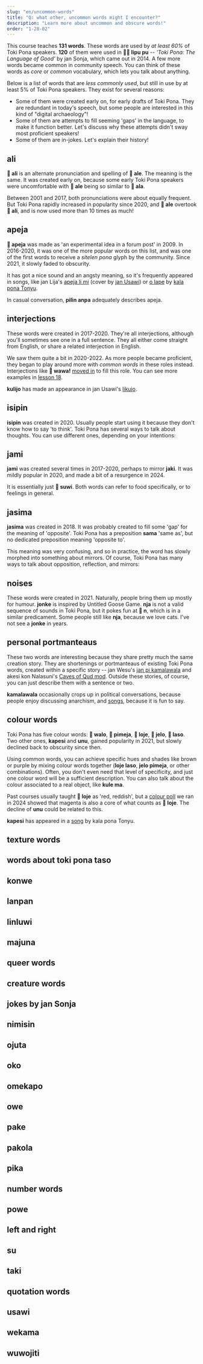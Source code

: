 ```yaml
---
slug: "en/uncommon-words"
title: "Q: what other, uncommon words might I encounter?"
description: "Learn more about uncommon and obscure words!"
order: "1-28-02"
---
```



This course teaches **131 words**. These words are used by *at least 60%* of Toki Pona speakers. **120** of them were used in **󱤪󱥕 lipu pu** -- *'Toki Pona: The Language of Good'* by jan Sonja, which came out in 2014. A few more words became common in community speech. You can think of these words as *core* or *common* vocabulary, which lets you talk about anything.

Below is a list of words that are *less commonly used*, but still in use by at least 5% of Toki Pona speakers. They exist for several reasons:

* Some of them were created early on, for early drafts of Toki Pona. They are redundant in today's speech, but some people are interested in this kind of "digital archaeology"!
* Some of them are attempts to fill seeming 'gaps' in the language, to make it function better. Let's discuss why these attempts didn't sway most proficient speakers!
* Some of them are in-jokes. Let's explain their history!

## ali

<List>
  <Word sp="󱤄" sl="ali" m="all, every, 100" />
</List>

**󱤄 ali** is an alternate pronunciation and spelling of **󱤄 ale**. The meaning is the same. It was created early on, because some early Toki Pona speakers were uncomfortable with **󱤄 ale** being so similar to **󱤂 ala**.

Between 2001 and 2017, both pronunciations were about equally frequent. But Toki Pona rapidly increased in popularity since 2020, and **󱤄 ale** overtook **󱤄 ali**, and is now used more than 10 times as much!

## apeja

<List>
  <Word sl="apeja" m="shame, embarrassment, dishonor" />
</List>

**󱦡 apeja** was made as 'an experimental idea in a forum post' in 2009. In 2016-2020, it was one of the more popular words on this list, and was one of the first words to receive a *sitelen pona* glyph by the community. Since 2021, it slowly faded to obscurity.

It has got a nice sound and an angsty meaning, so it's frequently appeared in songs, like jan Lija's [apeja li mi](https://janusawi.bandcamp.com/track/akesi-apeja-li-mi) (cover by [jan Usawi](https://www.youtube.com/@janusawi8794)) or [o lape](https://www.youtube.com/watch?v=k1_Uys7SNlg) by [kala pona Tonyu](https://www.youtube.com/@kalapona).

In casual conversation, **pilin anpa** adequately describes apeja.

## interjections

<List>
  <Word sl="epiku" m="epic, awesome, amazing" />
  <Word sp=" " sl="kulijo" m="cool, fine" />
  <Word sp=" " sl="oke" m="okay" />
  <Word sp=" " sl="wa" m="wow" />
</List>

These words were created in 2017-2020. They're all interjections, although you'll sometimes see one in a full sentence. They all either come straight from English, or share a related interjection in English.

We saw them quite a bit in 2020-2022. As more people became proficient, they began to play around more with *common words* in these roles instead. Interjections like **󱥵 wawa!** [moved in](https://ilo.muni.la/?query=wa+-+wa_2%2C+wawa+-+wawa_2&minSentLen=1&scale=rel&field=hits&start=1470009600&end=1722470400&smoothing=2&smoother=gauss) to fill this role. You can see more examples in [lesson 18](https://wasona.com/en/18/#interjections).

**kulijo** has made an appearance in jan Usawi's [likujo](https://www.youtube.com/watch?v=VOSvCudF5A0).

## isipin

<List>
  <Word sp=" " sl="isipin" m="to think" />
</List>

**isipin** was created in 2020. Usually people start using it because they don't know how to say 'to think'. Toki Pona has several ways to talk about thoughts. You can use different ones, depending on your intentions:

<List>
  <Sentence sl="mi toki insa e pilin mi." m="I'm pondering my feelings. (= talking internally)" />
  <Sentence sp="󱤴󱥎󱤉󱥁" sl="mi pilin e ni: ..." m="I think that... (= believe, feel)" />
  <Sentence sl="mi sitelen insa e ma." m="I imagine a landscape. (= draw internally)" />
</List>

## jami

<List>
  <Word sp=" " sl="jami" m="yummy" />
</List>

**jami** was created several times in 2017-2020, perhaps to mirror **jaki**. It was mildly popular in 2020, and made a bit of a resurgence in 2024.

It is essentially just **󱥦 suwi**. Both words can refer to food specifically, or to feelings in general.

## jasima

<List>
  <Word sl="jasima" m="mirror, to mirror" />
</List>

**jasima** was created in 2018. It was probably created to fill some 'gap' for the meaning of 'opposite'. Toki Pona has a preposition **sama** 'same as', but no dedicated preposition meaning 'opposite to'.

This meaning was very confusing, and so in practice, the word has slowly morphed into something about mirrors. Of course, Toki Pona has many ways to talk about opposition, reflection, and mirrors:

<List>
  <Sentence sl="mi lukin e mi lon sinpin." m="I look at myself in the mirror." />
  <Sentence sl="ilo lukin li pana e sitelen ante." m="The mirror gives off an inversed image." />
  <Sentence sl="sinpin pi tomo mi li lukin e sinpin pi tomo sina." m="My building faces yours. My building is opposite yours." />
</List>

## noises

<List>
  <Word sp=" " sl="jonke" m="hjönk, goose noise" />
  <Word sp=" " sl="nja" m="nya, cat noise" />
</List>

These words were created in 2021. Naturally, people bring them up mostly for humour. **jonke** is inspired by Untitled Goose Game. **nja** is not a valid sequence of sounds in Toki Pona, but it pokes fun at **󱦆 n**, which is in a similar predicament. Some people still like **nja**, because we love cats. I've not see a **jonke** in years.

## personal portmanteaus

<List>
  <Word sp=" " sl="kamalawala" m="anarchy" />
  <Word sp=" " sl="wasoweli" m="both-bird-and-mammal-like creature" />
</List>

These two words are interesting because they share pretty much the same creation story. They are shortenings or portmanteaus of existing Toki Pona words, created within a specific story -- jan Wesu's [jan pi kamalawala](https://discord.com/channels/301377942062366741/340307145373253642/721262364187426836) and akesi kon Nalasuni's [Caves of Qud mod](https://discord.com/channels/301377942062366741/301378960468738050/690041651397132345). Outside these stories, of course, you can just describe them with a sentence or two.

**kamalawala** occasionally crops up in political conversations, because people enjoy discussing anarchism, and [songs](https://www.youtube.com/watch?v=9Rux982I-MA), because it is fun to say.

## colour words

<List>
  <Word sp=" " sl="kapesi" m="brown, grey" />
  <Word sp=" " sl="unu" m="purple" />
</List>

Toki Pona has five colour words: **󱥲 walo**, **󱥏 pimeja**, **󱤫 loje**, **󱤒 jelo**, **󱤣 laso**. Two other ones, **kapesi** and **unu**, gained popularity in 2021, but slowly declined back to obscurity since then.

Using common words, you can achieve specific hues and shades like brown or purple by mixing colour words together (**loje laso**, **jelo pimeja**, or other combinations). Often, you don't even need that level of specificity, and just one colour word will be a sufficient description. You can also talk about the colour associated to a real object, like **kule ma**.

Past courses usually taught **󱤫 loje** as 'red, reddish', but a [colour poll](https://antetokipona.infinityfreeapp.com/kule/kule.php?lang=tok&i=1) we ran in 2024 showed that magenta is also a core of what counts as **󱤫 loje**. The decline of **unu** could be related to this.

**kapesi** has appeared in a [song](https://www.youtube.com/watch?v=ArGaIGXJCZE) by kala pona Tonyu.

## texture words

<List>
  <Word sp=" " sl="kiki" m="pointy, sharp" />
  <Word sp=" " sl="puwa" m="fluffy, soft" />
</List>

## words about toki pona taso

<List>
  <Word sp=" " sl="kokosila" m="" />
  <Word sp=" " sl="penpo" m="" />
</List>

## konwe

## lanpan

## linluwi

## majuna

## queer words

<List>
  <Word sp=" " sl="melome" m="" />
  <Word sp=" " sl="mijomi" m="" />
</List>

## creature words

<List>
  <Word sp=" " sl="misa" m="" />
  <Word sp=" " sl="sutopatikuna" m="" />
</List>

## jokes by jan Sonja

<List>
  <Word sp=" " sl="mulapisu" m="" />
  <Word sp=" " sl="yupekosi" m="" />
</List>

## nimisin

## ojuta

## oko

## omekapo

## owe

## pake

## pakola

## pika

## number words

<List>
  <Word sp=" " sl="san" m="" />
  <Word sp=" " sl="po" m="" />
</List>

## powe

## left and right

<List>
  <Word sp=" " sl="soto" m="" />
  <Word sp=" " sl="teje" m="" />
</List>

## su

## taki

## quotation words

<List>
  <Word sp=" " sl="te" m="" />
  <Word sp=" " sl="to" m="" />
</List>

## usawi

## wekama

## wuwojiti
